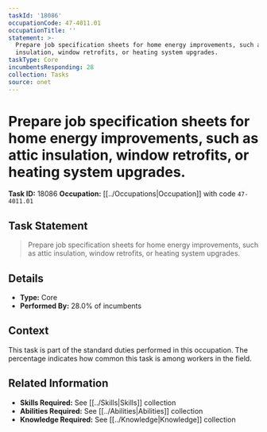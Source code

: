 ```yaml
---
taskId: '18086'
occupationCode: 47-4011.01
occupationTitle: ''
statement: >-
  Prepare job specification sheets for home energy improvements, such as attic
  insulation, window retrofits, or heating system upgrades.
taskType: Core
incumbentsResponding: 28
collection: Tasks
source: onet
---
```

# Prepare job specification sheets for home energy improvements, such as attic insulation, window retrofits, or heating system upgrades.

**Task ID:** 18086
**Occupation:** [[../Occupations|Occupation]] with code `47-4011.01`

## Task Statement

> Prepare job specification sheets for home energy improvements, such as attic insulation, window retrofits, or heating system upgrades.

## Details

- **Type:** Core
- **Performed By:** 28.0% of incumbents

## Context

This task is part of the standard duties performed in this occupation. The percentage indicates how common this task is among workers in the field.

## Related Information

- **Skills Required:** See [[../Skills|Skills]] collection
- **Abilities Required:** See [[../Abilities|Abilities]] collection
- **Knowledge Required:** See [[../Knowledge|Knowledge]] collection
